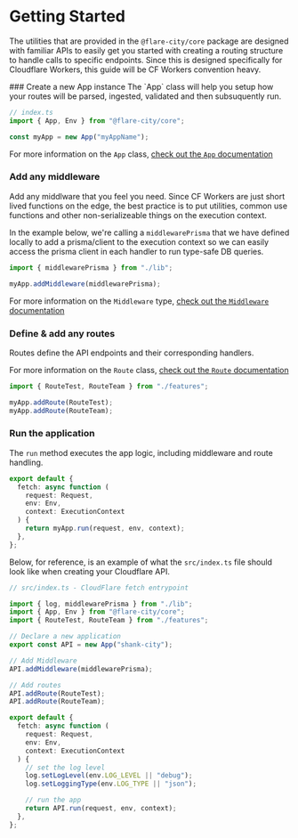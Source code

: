 
# Getting Started

The utilities that are provided in the `@flare-city/core` package are designed with familiar APIs to easily get you started with creating a routing structure to handle calls to specific endpoints. Since this is designed specifically for Cloudflare Workers, this guide will be CF Workers convention heavy.

<Steps>
### Create a new App instance
The `App` class will help you setup how your routes will be parsed, ingested, validated and then subsuquently run.

```ts
// index.ts
import { App, Env } from "@flare-city/core";

const myApp = new App("myAppName");
```

For more information on the `App` class, [check out the `App` documentation](./reference/core/app.md)

### Add any middleware

Add any middlware that you feel you need. Since CF Workers are just short lived functions on the edge, the best practice is to put utilities, common use functions
and other non-serializeable things on the execution context.

In the example below, we're calling a `middlewarePrisma` that we have defined locally to add a prisma/client
to the execution context so we can easily access the prisma client in each handler to run type-safe DB queries.

```ts
import { middlewarePrisma } from "./lib";

myApp.addMiddleware(middlewarePrisma);
```

For more information on the `Middleware` type, [check out the `Middleware` documentation](./reference/core/middleware.md)

### Define & add any routes

Routes define the API endpoints and their corresponding handlers.

For more information on the `Route` class, [check out the `Route` documentation](./reference/core/route.md)

```ts
import { RouteTest, RouteTeam } from "./features";

myApp.addRoute(RouteTest);
myApp.addRoute(RouteTeam);
```

### Run the application

The `run` method executes the app logic, including middleware and route handling.

```ts
export default {
  fetch: async function (
    request: Request,
    env: Env,
    context: ExecutionContext
  ) {
    return myApp.run(request, env, context);
  },
};
```

</Steps>

Below, for reference, is an example of what the `src/index.ts` file should look like when creating your Cloudflare API.

```ts
// src/index.ts - CloudFlare fetch entrypoint

import { log, middlewarePrisma } from "./lib";
import { App, Env } from "@flare-city/core";
import { RouteTest, RouteTeam } from "./features";

// Declare a new application
export const API = new App("shank-city");

// Add Middleware
API.addMiddleware(middlewarePrisma);

// Add routes
API.addRoute(RouteTest);
API.addRoute(RouteTeam);

export default {
  fetch: async function (
    request: Request,
    env: Env,
    context: ExecutionContext
  ) {
    // set the log level
    log.setLogLevel(env.LOG_LEVEL || "debug");
    log.setLoggingType(env.LOG_TYPE || "json");

    // run the app
    return API.run(request, env, context);
  },
};
```
